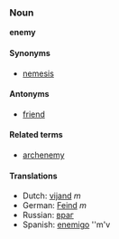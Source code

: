 ===Noun===
'''enemy'''

====Synonyms====
*[[nemesis]]

====Antonyms====
*[[friend]]

====Related terms====
*[[archenemy]]

====Translations====
*Dutch: [[vijand]] ''m''
*German: [[Feind]] ''m''
*Russian: [[враг]]
*Spanish: [[enemigo]] ''m'v